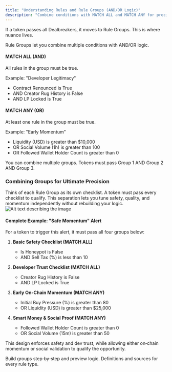 ```yaml
---
title: "Understanding Rules and Rule Groups (AND/OR Logic)"
description: "Combine conditions with MATCH ALL and MATCH ANY for precision."
---
```


If a token passes all Dealbreakers, it moves to Rule Groups. This is where nuance lives.

Rule Groups let you combine multiple conditions with AND/OR logic.

#### MATCH ALL (AND)

All rules in the group must be true.

Example: "Developer Legitimacy"

- Contract Renounced is True
- AND Creator Rug History is False
- AND LP Locked is True

#### MATCH ANY (OR)

At least one rule in the group must be true.

Example: "Early Momentum"

- Liquidity (USD) is greater than $10,000
- OR Social Volume (1h) is greater than 100
- OR Followed Wallet Holder Count is greater than 0

You can combine multiple groups. Tokens must pass Group 1 AND Group 2 AND Group 3.

### Combining Groups for Ultimate Precision

Think of each Rule Group as its own checklist. A token must pass every checklist to qualify. This separation lets you tune safety, quality, and momentum independently without rebuilding your logic.
![Alt text describing the image](images/image(12).png)

#### Complete Example: "Safe Momentum" Alert

For a token to trigger this alert, it must pass all four groups below:

1. **Basic Safety Checklist (MATCH ALL)**
   - Is Honeypot is False
   - AND Sell Tax (%) is less than 10

2. **Developer Trust Checklist (MATCH ALL)**
   - Creator Rug History is False
   - AND LP Locked is True

3. **Early On-Chain Momentum (MATCH ANY)**
   - Initial Buy Pressure (%) is greater than 80
   - OR Liquidity (USD) is greater than $25,000

4. **Smart Money & Social Proof (MATCH ANY)**
   - Followed Wallet Holder Count is greater than 0
   - OR Social Volume (15m) is greater than 50

This design enforces safety and dev trust, while allowing either on‑chain momentum or social validation to qualify the opportunity.

<CardGroup cols={2}>
  <Card title="Deep Dive: Strategy Editor" icon="wand-magic" href="/feature-guides/strategy-editor-deep-dive">
    Build groups step‑by‑step and preview logic.
  </Card>
  <Card title="Explore Rule Library" icon="book-open" href="/reference/data-point-glossary">
    Definitions and sources for every rule type.
  </Card>
</CardGroup>


